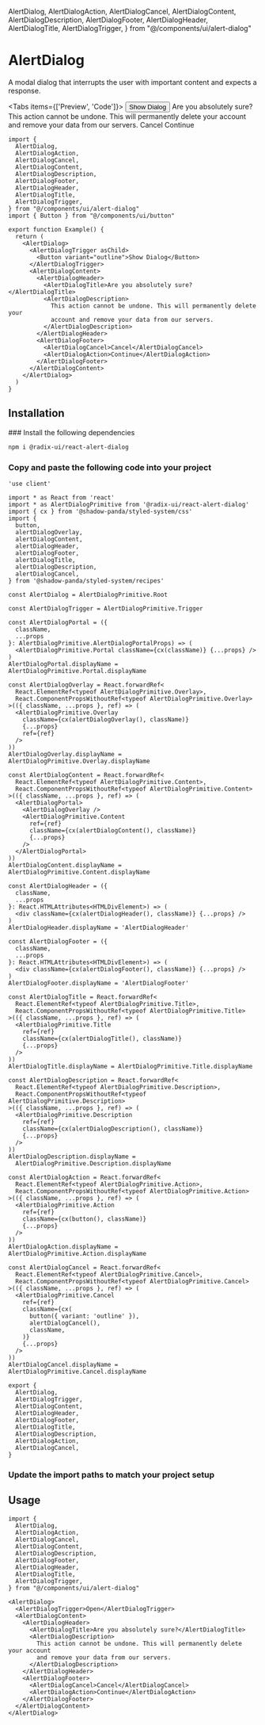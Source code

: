   AlertDialog,
  AlertDialogAction,
  AlertDialogCancel,
  AlertDialogContent,
  AlertDialogDescription,
  AlertDialogFooter,
  AlertDialogHeader,
  AlertDialogTitle,
  AlertDialogTrigger,
} from "@/components/ui/alert-dialog"

# AlertDialog

A modal dialog that interrupts the user with important content and expects a response.

<Tabs items={['Preview', 'Code']}>
  <Tab>
    <Preview>
      <AlertDialog>
      <AlertDialogTrigger asChild>
        <Button variant="outline">Show Dialog</Button>
      </AlertDialogTrigger>
      <AlertDialogContent>
        <AlertDialogHeader>
          <AlertDialogTitle>Are you absolutely sure?</AlertDialogTitle>
          <AlertDialogDescription>This action cannot be undone. This will permanently delete your account and remove your data from our servers.</AlertDialogDescription>
        </AlertDialogHeader>
        <AlertDialogFooter>
          <AlertDialogCancel>Cancel</AlertDialogCancel>
          <AlertDialogAction>Continue</AlertDialogAction>
        </AlertDialogFooter>
      </AlertDialogContent>
    </AlertDialog>
    </Preview>
  </Tab>
  <Tab>

```tsx filename="components/ui/button.tsx" copy
import {
  AlertDialog,
  AlertDialogAction,
  AlertDialogCancel,
  AlertDialogContent,
  AlertDialogDescription,
  AlertDialogFooter,
  AlertDialogHeader,
  AlertDialogTitle,
  AlertDialogTrigger,
} from "@/components/ui/alert-dialog"
import { Button } from "@/components/ui/button"

export function Example() {
  return (
    <AlertDialog>
      <AlertDialogTrigger asChild>
        <Button variant="outline">Show Dialog</Button>
      </AlertDialogTrigger>
      <AlertDialogContent>
        <AlertDialogHeader>
          <AlertDialogTitle>Are you absolutely sure?</AlertDialogTitle>
          <AlertDialogDescription>
            This action cannot be undone. This will permanently delete your
            account and remove your data from our servers.
          </AlertDialogDescription>
        </AlertDialogHeader>
        <AlertDialogFooter>
          <AlertDialogCancel>Cancel</AlertDialogCancel>
          <AlertDialogAction>Continue</AlertDialogAction>
        </AlertDialogFooter>
      </AlertDialogContent>
    </AlertDialog>
  )
}
```

  </Tab>
</Tabs>

## Installation

<Steps>
### Install the following dependencies

```bash npm2yarn copy
npm i @radix-ui/react-alert-dialog
```

### Copy and paste the following code into your project

```tsx filename="components/ui/alert-dialog.tsx" copy
'use client'

import * as React from 'react'
import * as AlertDialogPrimitive from '@radix-ui/react-alert-dialog'
import { cx } from '@shadow-panda/styled-system/css'
import {
  button,
  alertDialogOverlay,
  alertDialogContent,
  alertDialogHeader,
  alertDialogFooter,
  alertDialogTitle,
  alertDialogDescription,
  alertDialogCancel,
} from '@shadow-panda/styled-system/recipes'

const AlertDialog = AlertDialogPrimitive.Root

const AlertDialogTrigger = AlertDialogPrimitive.Trigger

const AlertDialogPortal = ({
  className,
  ...props
}: AlertDialogPrimitive.AlertDialogPortalProps) => (
  <AlertDialogPrimitive.Portal className={cx(className)} {...props} />
)
AlertDialogPortal.displayName = AlertDialogPrimitive.Portal.displayName

const AlertDialogOverlay = React.forwardRef<
  React.ElementRef<typeof AlertDialogPrimitive.Overlay>,
  React.ComponentPropsWithoutRef<typeof AlertDialogPrimitive.Overlay>
>(({ className, ...props }, ref) => (
  <AlertDialogPrimitive.Overlay
    className={cx(alertDialogOverlay(), className)}
    {...props}
    ref={ref}
  />
))
AlertDialogOverlay.displayName = AlertDialogPrimitive.Overlay.displayName

const AlertDialogContent = React.forwardRef<
  React.ElementRef<typeof AlertDialogPrimitive.Content>,
  React.ComponentPropsWithoutRef<typeof AlertDialogPrimitive.Content>
>(({ className, ...props }, ref) => (
  <AlertDialogPortal>
    <AlertDialogOverlay />
    <AlertDialogPrimitive.Content
      ref={ref}
      className={cx(alertDialogContent(), className)}
      {...props}
    />
  </AlertDialogPortal>
))
AlertDialogContent.displayName = AlertDialogPrimitive.Content.displayName

const AlertDialogHeader = ({
  className,
  ...props
}: React.HTMLAttributes<HTMLDivElement>) => (
  <div className={cx(alertDialogHeader(), className)} {...props} />
)
AlertDialogHeader.displayName = 'AlertDialogHeader'

const AlertDialogFooter = ({
  className,
  ...props
}: React.HTMLAttributes<HTMLDivElement>) => (
  <div className={cx(alertDialogFooter(), className)} {...props} />
)
AlertDialogFooter.displayName = 'AlertDialogFooter'

const AlertDialogTitle = React.forwardRef<
  React.ElementRef<typeof AlertDialogPrimitive.Title>,
  React.ComponentPropsWithoutRef<typeof AlertDialogPrimitive.Title>
>(({ className, ...props }, ref) => (
  <AlertDialogPrimitive.Title
    ref={ref}
    className={cx(alertDialogTitle(), className)}
    {...props}
  />
))
AlertDialogTitle.displayName = AlertDialogPrimitive.Title.displayName

const AlertDialogDescription = React.forwardRef<
  React.ElementRef<typeof AlertDialogPrimitive.Description>,
  React.ComponentPropsWithoutRef<typeof AlertDialogPrimitive.Description>
>(({ className, ...props }, ref) => (
  <AlertDialogPrimitive.Description
    ref={ref}
    className={cx(alertDialogDescription(), className)}
    {...props}
  />
))
AlertDialogDescription.displayName =
  AlertDialogPrimitive.Description.displayName

const AlertDialogAction = React.forwardRef<
  React.ElementRef<typeof AlertDialogPrimitive.Action>,
  React.ComponentPropsWithoutRef<typeof AlertDialogPrimitive.Action>
>(({ className, ...props }, ref) => (
  <AlertDialogPrimitive.Action
    ref={ref}
    className={cx(button(), className)}
    {...props}
  />
))
AlertDialogAction.displayName = AlertDialogPrimitive.Action.displayName

const AlertDialogCancel = React.forwardRef<
  React.ElementRef<typeof AlertDialogPrimitive.Cancel>,
  React.ComponentPropsWithoutRef<typeof AlertDialogPrimitive.Cancel>
>(({ className, ...props }, ref) => (
  <AlertDialogPrimitive.Cancel
    ref={ref}
    className={cx(
      button({ variant: 'outline' }),
      alertDialogCancel(),
      className,
    )}
    {...props}
  />
))
AlertDialogCancel.displayName = AlertDialogPrimitive.Cancel.displayName

export {
  AlertDialog,
  AlertDialogTrigger,
  AlertDialogContent,
  AlertDialogHeader,
  AlertDialogFooter,
  AlertDialogTitle,
  AlertDialogDescription,
  AlertDialogAction,
  AlertDialogCancel,
}
```

### Update the import paths to match your project setup
</Steps>

## Usage

```tsx copy
import {
  AlertDialog,
  AlertDialogAction,
  AlertDialogCancel,
  AlertDialogContent,
  AlertDialogDescription,
  AlertDialogFooter,
  AlertDialogHeader,
  AlertDialogTitle,
  AlertDialogTrigger,
} from "@/components/ui/alert-dialog"
```

```tsx copy
<AlertDialog>
  <AlertDialogTrigger>Open</AlertDialogTrigger>
  <AlertDialogContent>
    <AlertDialogHeader>
      <AlertDialogTitle>Are you absolutely sure?</AlertDialogTitle>
      <AlertDialogDescription>
        This action cannot be undone. This will permanently delete your account
        and remove your data from our servers.
      </AlertDialogDescription>
    </AlertDialogHeader>
    <AlertDialogFooter>
      <AlertDialogCancel>Cancel</AlertDialogCancel>
      <AlertDialogAction>Continue</AlertDialogAction>
    </AlertDialogFooter>
  </AlertDialogContent>
</AlertDialog>

```
